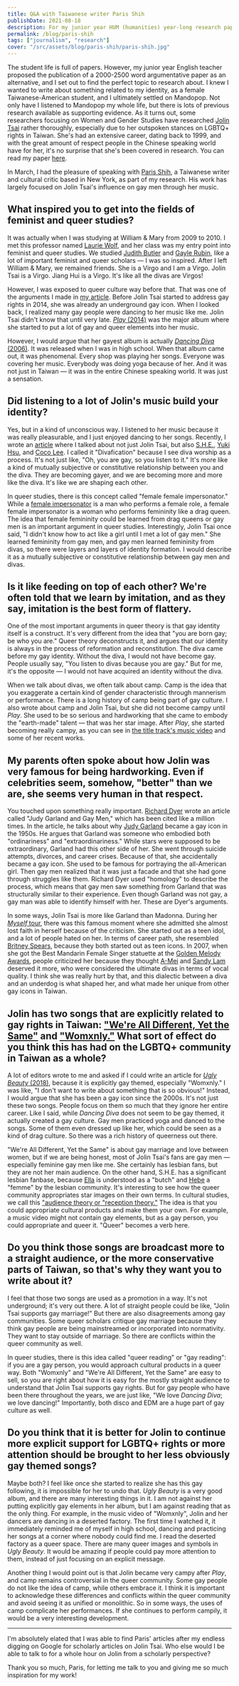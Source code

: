 ```yaml
---
title: Q&A with Taiwanese writer Paris Shih
publishDate: 2021-08-18
description: For my junior year HUM (humanities) year-long research paper, I took a deep dive into LGBTQ+ representation in Taiwanese music.
permalink: /blog/paris-shih
tags: ["journalism", "research"]
cover: "/src/assets/blog/paris-shih/paris-shih.jpg"
---
```


The student life is full of papers. However, my junior year English teacher proposed the publication of a 2000-2500 word argumentative paper as an alternative, and I set out to find the perfect topic to research about. I knew I wanted to write about something related to my identity, as a female Taiwanese-American student, and I ultimately settled on Mandopop. Not only have I listened to Mandopop my whole life, but there is lots of previous research available as supporting evidence. As it turns out, some researchers focusing on Women and Gender Studies have researched [Jolin Tsai](https://www.instagram.com/jolin_cai/) rather thoroughly, especially due to her outspoken stances on LGBTQ+ rights in Taiwan. She's had an extensive career, dating back to 1999, and with the great amount of respect people in the Chinese speaking world have for her, it's no surprise that she's been covered in research. You can read my paper [here](https://drive.google.com/file/d/1n1uJZQoWufduPtKyWa4Hhjc_2r2JvOhf/view).

In March, I had the pleasure of speaking with [Paris Shih](https://shihparis.com/), a Taiwanese writer and cultural critic based in New York, as part of my research. His work has largely focused on Jolin Tsai's influence on gay men through her music.

## What inspired you to get into the fields of feminist and queer studies?

It was actually when I was studying at William & Mary from 2009 to 2010. I met this professor named [Laurie Wolf](https://www.wm.edu/as/tsd/theatre/facultydirectory/wolf_l.php), and her class was my entry point into feminist and queer studies. We studied [Judith Butler](https://vcresearch.berkeley.edu/faculty/judith-butler) and [Gayle Rubin](https://lsa.umich.edu/anthro/people/faculty/socio-cultural-faculty/grubin.html), like a lot of important feminist and queer scholars &mdash; I was so inspired. After I left William & Mary, we remained friends. She is a Virgo and I am a Virgo. Jolin Tsai is a Virgo. Jiang Hui is a Virgo. It's like all the divas are Virgos!

However, I was exposed to queer culture way before that. That was one of the arguments I made in [my article](https://taiwaninsight.org/2019/02/27/from-dancing-diva-to-phony-queen-jolin-tsai-as-a-taiwanese-gay-icon/). Before Jolin Tsai started to address gay rights in 2014, she was already an underground gay icon. When I looked back, I realized many gay people were dancing to her music like me. Jolin Tsai didn't know that until very late. [_Play_ (2014)](https://open.spotify.com/album/4usIO3u7K4KGzQyMUZ8xJ5) was the major album where she started to put a lot of gay and queer elements into her music.

However, I would argue that her gayest album is actually [_Dancing Diva_ (2006)](https://open.spotify.com/album/5VERw6sUf2PsN17tRPL5oy). It was released when I was in high school. When that album came out, it was phenomenal. Every shop was playing her songs. Everyone was covering her music. Everybody was doing yoga because of her. And it was not just in Taiwan &mdash; it was in the entire Chinese speaking world. It was just a sensation.

## Did listening to a lot of Jolin's music build your identity?

Yes, but in a kind of unconscious way. I listened to her music because it was really pleasurable, and I just enjoyed dancing to her songs. Recently, I wrote an [article](https://blog.lareviewofbooks.org/essays/divafication-queer-color-memoir/) where I talked about not just Jolin Tsai, but also [S.H.E.](https://www.youtube.com/user/HIMSHERO), [Yuki Hsu](https://www.instagram.com/yuki_hsu/), and [Coco Lee](https://www.instagram.com/cocolee/). I called it "Divafication" because I see diva worship as a process. It's not just like, "Oh, you are gay, so you listen to it." It's more like a kind of mutually subjective or constitutive relationship between you and the diva. They are becoming gayer, and we are becoming more and more like the diva. It's like we are shaping each other.

In queer studies, there is this concept called "female female impersonator." While a [female impersonator](https://the-singapore-lgbt-encyclopaedia.wikia.org/wiki/Female_impersonator) is a man who performs a female role, a female female impersonator is a woman who performs femininity like a drag queen. The idea that female femininity could be learned from drag queens or gay men is an important argument in queer studies. Interestingly, Jolin Tsai once said, "I didn't know how to act like a girl until I met a lot of gay men." She learned femininity from gay men, and gay men learned femininity from divas, so there were layers and layers of identity formation. I would describe it as a mutually subjective or constitutive relationship between gay men and divas.

## Is it like feeding on top of each other? We're often told that we learn by imitation, and as they say, imitation is the best form of flattery.

One of the most important arguments in queer theory is that gay identity itself is a construct. It's very different from the idea that "you are born gay; be who you are." Queer theory deconstructs it, and argues that our identity is always in the process of reformation and reconstitution. The diva came before my gay identity. Without the diva, I would not have become gay. People usually say, "You listen to divas because you are gay." But for me, it's the opposite &mdash; I would not have acquired an identity without the diva.

When we talk about divas, we often talk about camp. Camp is the idea that you exaggerate a certain kind of gender characteristic through mannerism or performance. There is a long history of camp being part of gay culture. I also wrote about camp and Jolin Tsai, but she did not become campy until _Play_. She used to be so serious and hardworking that she came to embody the "earth-made" talent &mdash; that was her star image. After _Play_, she started becoming really campy, as you can see in [the title track's music video](https://youtu.be/c86t8hoVw8E) and some of her recent works.

## My parents often spoke about how Jolin was very famous for being hardworking. Even if celebrities seem, somehow, "better" than we are, she seems very human in that respect.

You touched upon something really important. [Richard Dyer](https://www.kcl.ac.uk/people/professor-richard-dyer) wrote an article called "Judy Garland and Gay Men," which has been cited like a million times. In the article, he talks about why [Judy Garland](https://www.imdb.com/name/nm0000023/) became a gay icon in the 1950s. He argues that Garland was someone who embodied both "ordinariness" and "extraordinariness." While stars were supposed to be extraordinary, Garland had this other side of her. She went through suicide attempts, divorces, and career crises. Because of that, she accidentally became a gay icon. She used to be famous for portraying the all-American girl. Then gay men realized that it was just a facade and that she had gone through struggles like them. Richard Dyer used "homology" to describe the process, which means that gay men saw something from Garland that was structurally similar to their experience. Even though Garland was not gay, a gay man was able to identify himself with her. These are Dyer's arguments.

In some ways, Jolin Tsai is more like Garland than Madonna. During her [_Myself_ tour](https://en.wikipedia.org/wiki/Myself_World_Tour), there was this famous moment where she admitted she almost lost faith in herself because of the criticism. She started out as a teen idol, and a lot of people hated on her. In terms of career path, she resembled [Britney Spears](https://www.instagram.com/britneyspears/), because they both started out as teen icons. In 2007, when she got the Best Mandarin Female Singer statuette at the [Golden Melody Awards](https://gma.tavis.tw/), people criticized her because they thought [A-Mei](https://www.instagram.com/amit_feat_amei/) and [Sandy Lam](https://www.instagram.com/sandylamyilin/) deserved it more, who were considered the ultimate divas in terms of vocal quality. I think she was really hurt by that, and this dialectic between a diva and an underdog is what shaped her, and what made her unique from other gay icons in Taiwan.

## Jolin has two songs that are explicitly related to gay rights in Taiwan: ["We're All Different, Yet the Same"](https://open.spotify.com/track/4ZOf9IYrEPgxCyYVVuqaGt) and ["Womxnly."](https://open.spotify.com/track/2uHMTG5xr9Xk7MrXIWrVUH) What sort of effect do you think this has had on the LGBTQ+ community in Taiwan as a whole?

A lot of editors wrote to me and asked if I could write an article for [_Ugly Beauty_ (2018)](https://open.spotify.com/album/7HFFEjrwzZNpbee44SJnn9), because it is explicitly gay themed, especially "Womxnly." I was like, "I don't want to write about something that is so obvious!" Instead, I would argue that she has been a gay icon since the 2000s. It's not just these two songs. People focus on them so much that they ignore her entire career. Like I said, while _Dancing Diva_ does not seem to be gay themed, it actually created a gay culture. Gay men practiced yoga and danced to the songs. Some of them even dressed up like her, which could be seen as a kind of drag culture. So there was a rich history of queerness out there.

"We're All Different, Yet the Same" is about gay marriage and love between women, but if we are being honest, most of Jolin Tsai's fans are gay men &mdash; especially feminine gay men like me. She certainly has lesbian fans, but they are not her main audience. On the other hand, S.H.E. has a significant lesbian fanbase, because [Ella](https://www.instagram.com/him_ella0618/) is understood as a "butch" and [Hebe](https://www.instagram.com/hebe_tien_0330/) a "femme" by the lesbian community. It's interesting to see how the queer community appropriates star images on their own terms. In cultural studies, we call this ["audience theory or "reception theory."](https://www.communicationtheory.org/reception-theory/) The idea is that you could appropriate cultural products and make them your own. For example, a music video might not contain gay elements, but as a gay person, you could appropriate and queer it. "Queer" becomes a verb here.

## Do you think those songs are broadcast more to a straight audience, or the more conservative parts of Taiwan, so that's why they want you to write about it?

I feel that those two songs are used as a promotion in a way. It's not underground; it's very out there. A lot of straight people could be like, "Jolin Tsai supports gay marriage!" But there are also disagreements among gay communities. Some queer scholars critique gay marriage because they think gay people are being mainstreamed or incorporated into normativity. They want to stay outside of marriage. So there are conflicts within the queer community as well.

In queer studies, there is this idea called "queer reading" or "gay reading": if you are a gay person, you would approach cultural products in a queer way. Both "Womxnly" and "We're All Different, Yet the Same" are easy to sell, so you are right about how it is easy for the mostly straight audience to understand that Jolin Tsai supports gay rights. But for gay people who have been there throughout the years, we are just like, "We love _Dancing Diva_; we love dancing!" Importantly, both disco and EDM are a huge part of gay culture as well.

## Do you think that it is better for Jolin to continue more explicit support for LGBTQ+ rights or more attention should be brought to her less obviously gay themed songs?

Maybe both? I feel like once she started to realize she has this gay following, it is impossible for her to undo that. _Ugly Beauty_ is a very good album, and there are many interesting things in it. I am not against her putting explicitly gay elements in her album, but I am against reading that as the only thing. For example, in the music video of "Womxnly", Jolin and her dancers are dancing in a deserted factory. The first time I watched it, it immediately reminded me of myself in high school, dancing and practicing her songs at a corner where nobody could find me. I read the deserted factory as a queer space. There are many queer images and symbols in _Ugly Beauty_. It would be amazing if people could pay more attention to them, instead of just focusing on an explicit message.

Another thing I would point out is that Jolin became very campy after _Play_, and camp remains controversial in the queer community. Some gay people do not like the idea of camp, while others embrace it. I think it is important to acknowledge these differences and conflicts within the queer community and avoid seeing it as unified or monolithic. So in some ways, the uses of camp complicate her performances. If she continues to perform campily, it would be a very interesting development.

---

I'm absolutely elated that I was able to find Paris' articles after my endless digging on Google for scholarly articles on Jolin Tsai. Who else would I be able to talk to for a whole hour on Jolin from a scholarly perspective?

Thank you so much, Paris, for letting me talk to you and giving me so much inspiration for my work!
